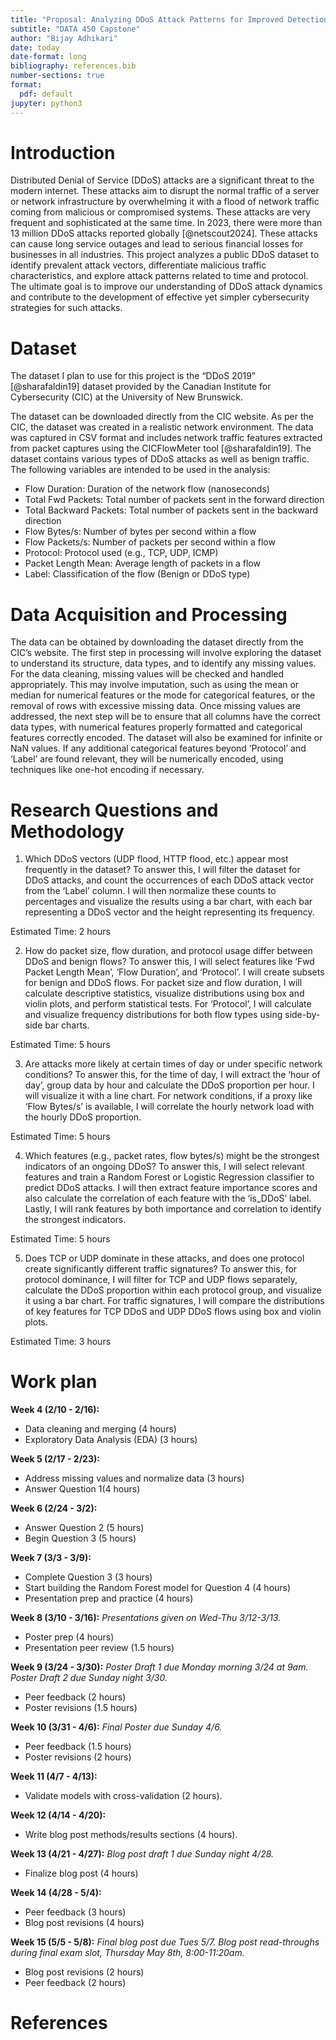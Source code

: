 ```yaml
---
title: "Proposal: Analyzing DDoS Attack Patterns for Improved Detection"
subtitle: "DATA 450 Capstone"
author: "Bijay Adhikari"
date: today
date-format: long
bibliography: references.bib
number-sections: true
format:
  pdf: default
jupyter: python3
---
```


# Introduction

Distributed Denial of Service (DDoS) attacks are a significant threat to the modern internet. These attacks aim to disrupt the normal traffic of a server or network infrastructure by overwhelming it with a flood of network traffic coming from malicious or compromised systems. These attacks are very frequent and sophisticated at the same time. In 2023, there were more than 13 million DDoS attacks reported globally [@netscout2024]. These attacks can cause long service outages and lead to serious financial losses for businesses in all industries. This project analyzes a public DDoS dataset to identify prevalent attack vectors, differentiate malicious traffic characteristics, and explore attack patterns related to time and protocol. The ultimate goal is to improve our understanding of DDoS attack dynamics and contribute to the development of effective yet simpler cybersecurity strategies for such attacks.

# Dataset

The dataset I plan to use for this project is the "DDoS 2019" [@sharafaldin19] dataset provided by the Canadian Institute for Cybersecurity (CIC) at the University of New Brunswick.

The dataset can be downloaded directly from the CIC website. As per the CIC, the dataset was created in a realistic network environment. The data was captured in CSV format and includes network traffic features extracted from packet captures using the CICFlowMeter tool [@sharafaldin19]. The dataset contains various types of DDoS attacks as well as benign traffic. The following variables are intended to be used in the analysis:


* Flow Duration: Duration of the network flow (nanoseconds)
* Total Fwd Packets: Total number of packets sent in the forward direction
* Total Backward Packets: Total number of packets sent in the backward direction
* Flow Bytes/s: Number of bytes per second within a flow
* Flow Packets/s: Number of packets per second within a flow
* Protocol: Protocol used (e.g., TCP, UDP, ICMP)
* Packet Length Mean: Average length of packets in a flow
* Label: Classification of the flow (Benign or DDoS type)


# Data Acquisition and Processing

The data can be obtained by downloading the dataset directly from the CIC's website. The first step in processing will involve exploring the dataset to understand its structure, data types, and to identify any missing values. For the data cleaning, missing values will be checked and handled appropriately. This may involve imputation, such as using the mean or median for numerical features or the mode for categorical features, or the removal of rows with excessive missing data. Once missing values are addressed, the next step will be to ensure that all columns have the correct data types, with numerical features properly formatted and categorical features correctly encoded. The dataset will also be examined for infinite or NaN values. If any additional categorical features beyond 'Protocol' and 'Label' are found relevant, they will be numerically encoded, using techniques like one-hot encoding if necessary.


# Research Questions and Methodology


1. Which DDoS vectors (UDP flood, HTTP flood, etc.) appear most frequently in the dataset? To answer this, I will filter the dataset for DDoS attacks, and count the occurrences of each DDoS attack vector from the 'Label' column. I will then normalize these counts to percentages and visualize the results using a bar chart, with each bar representing a DDoS vector and the height representing its frequency.

Estimated Time: 2 hours


2. How do packet size, flow duration, and protocol usage differ between DDoS and benign flows? To answer this, I will select features like 'Fwd Packet Length Mean', 'Flow Duration', and 'Protocol'. I will create subsets for benign and DDoS flows. For packet size and flow duration, I will calculate descriptive statistics, visualize distributions using box and violin plots, and perform statistical tests. For 'Protocol', I will calculate and visualize frequency distributions for both flow types using side-by-side bar charts.

Estimated Time: 5 hours


3. Are attacks more likely at certain times of day or under specific network conditions? To answer this, for the time of day, I will extract the 'hour of day', group data by hour and calculate the DDoS proportion per hour. I will visualize it with a line chart. For network conditions, if a proxy like 'Flow Bytes/s' is available, I will correlate the hourly network load with the hourly DDoS proportion.

Estimated Time: 5 hours



4. Which features (e.g., packet rates, flow bytes/s) might be the strongest indicators of an ongoing DDoS? To answer this, I will select relevant features and train a Random Forest or Logistic Regression classifier to predict DDoS attacks. I will then extract feature importance scores and also calculate the correlation of each feature with the 'is_DDoS' label. Lastly, I will rank features by both importance and correlation to identify the strongest indicators.

Estimated Time: 5 hours

5. Does TCP or UDP dominate in these attacks, and does one protocol create significantly different traffic signatures? To answer this, for protocol dominance, I will filter for TCP and UDP flows separately, calculate the DDoS proportion within each protocol group, and visualize it using a bar chart. For traffic signatures, I will compare the distributions of key features for TCP DDoS and UDP DDoS flows using box and violin plots.

Estimated Time: 3 hours



# Work plan

**Week 4 (2/10 - 2/16):**

* Data cleaning and merging (4 hours)
* Exploratory Data Analysis (EDA) (3 hours)

**Week 5 (2/17 - 2/23):**

* Address missing values and normalize data (3 hours)
* Answer Question 1(4 hours)

**Week 6 (2/24 - 3/2):**

* Answer Question 2 (5 hours)
* Begin Question 3 (5 hours)

**Week 7 (3/3 - 3/9):**

* Complete Question 3 (3 hours)
* Start building the Random Forest model for Question 4 (4 hours)
* Presentation prep and practice (4 hours)

**Week 8 (3/10 - 3/16):** *Presentations given on Wed-Thu 3/12-3/13.*

* Poster prep (4 hours)
* Presentation peer review (1.5 hours)

**Week 9 (3/24 - 3/30):** *Poster Draft 1 due Monday morning 3/24 at 9am. Poster Draft 2 due Sunday night 3/30.*

* Peer feedback (2 hours)
* Poster revisions (1.5 hours)

**Week 10 (3/31 - 4/6):** *Final Poster due Sunday 4/6.*

* Peer feedback (1.5 hours)
* Poster revisions (2 hours)

**Week 11 (4/7 - 4/13):**

* Validate models with cross-validation (2 hours).

**Week 12 (4/14 - 4/20):**

* Write blog post methods/results sections (4 hours).


**Week 13 (4/21 - 4/27):** *Blog post draft 1 due Sunday night 4/28.*

* Finalize blog post (4 hours)

**Week 14 (4/28 - 5/4):**

* Peer feedback (3 hours)
* Blog post revisions (4 hours)

**Week 15 (5/5 - 5/8):**  *Final blog post due Tues 5/7. Blog post read-throughs during final exam slot, Thursday May 8th, 8:00-11:20am.*

* Blog post revisions (2 hours)
* Peer feedback (2 hours)


# References

